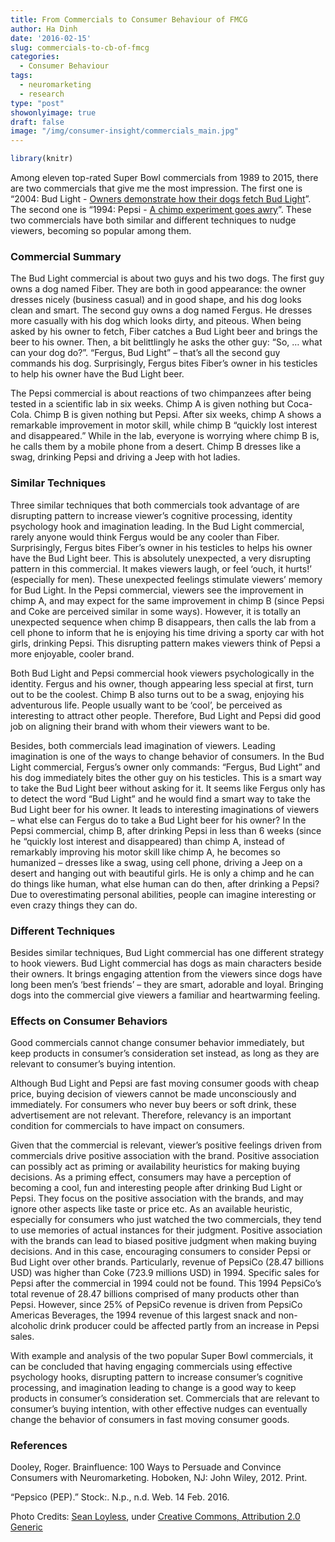 ```yaml
---
title: From Commercials to Consumer Behaviour of FMCG
author: Ha Dinh
date: '2016-02-15'
slug: commercials-to-cb-of-fmcg
categories:
  - Consumer Behaviour
tags:
  - neuromarketing
  - research
type: "post"
showonlyimage: true
draft: false
image: "/img/consumer-insight/commercials_main.jpg"
---
```


```r
library(knitr)
```

Among eleven top-rated Super Bowl commercials from 1989 to 2015, there are two commercials that give me the most impression. The first one is “2004: Bud Light - [Owners demonstrate how their dogs fetch Bud Light](https://www.youtube.com/watch?v=Yuzi6Ys-jNc)”. The second one is “1994: Pepsi - [A chimp experiment goes awry](https://www.youtube.com/watch?v=-bm0wZOXXW0)”. These two commercials have both similar and different techniques to nudge viewers, becoming so popular among them.

### **Commercial Summary**

The Bud Light commercial is about two guys and his two dogs. The first guy owns a dog named Fiber. They are both in good appearance: the owner dresses nicely (business casual) and in good shape, and his dog looks clean and smart. The second guy owns a dog named Fergus. He dresses more casually with his dog which looks dirty, and piteous. When being asked by his owner to fetch, Fiber catches a Bud Light beer and brings the beer to his owner. Then, a bit belittlingly he asks the other guy: “So, … what can your dog do?”. “Fergus, Bud Light” – that’s all the second guy commands his dog. Surprisingly, Fergus bites Fiber’s owner in his testicles to help his owner have the Bud Light beer.

The Pepsi commercial is about reactions of two chimpanzees after being tested in a scientific lab in six weeks. Chimp A is given nothing but Coca-Cola. Chimp B is given nothing but Pepsi. After six weeks, chimp A shows a remarkable improvement in motor skill, while chimp B “quickly lost interest and disappeared.” While in the lab, everyone is worrying where chimp B is, he calls them by a mobile phone from a desert. Chimp B dresses like a swag, drinking Pepsi and driving a Jeep with hot ladies.

### **Similar Techniques**

Three similar techniques that both commercials took advantage of are disrupting pattern to increase viewer’s cognitive processing, identity psychology hook and imagination leading. In the Bud Light commercial, rarely anyone would think Fergus would be any cooler than Fiber. Surprisingly, Fergus bites Fiber’s owner in his testicles to helps his owner have the Bud Light beer. This is absolutely unexpected, a very disrupting pattern in this commercial. It makes viewers laugh, or feel ‘ouch, it hurts!’ (especially for men). These unexpected feelings stimulate viewers’ memory for Bud Light. In the Pepsi commercial, viewers see the improvement in chimp A, and may expect for the same improvement in chimp B (since Pepsi and Coke are perceived similar in some ways). However, it is totally an unexpected sequence when chimp B disappears, then calls the lab from a cell phone to inform that he is enjoying his time driving a sporty car with hot girls, drinking Pepsi. This disrupting pattern makes viewers think of Pepsi a more enjoyable, cooler brand.

Both Bud Light and Pepsi commercial hook viewers psychologically in the identity. Fergus and his owner, though appearing less special at first, turn out to be the coolest. Chimp B also turns out to be a swag, enjoying his adventurous life. People usually want to be ‘cool’, be perceived as interesting to attract other people. Therefore, Bud Light and Pepsi did good job on aligning their brand with whom their viewers want to be.

Besides, both commercials lead imagination of viewers. Leading imagination is one of the ways to change behavior of consumers. In the Bud Light commercial, Fergus’s owner only commands: “Fergus, Bud Light” and his dog immediately bites the other guy on his testicles. This is a smart way to take the Bud Light beer without asking for it. It seems like Fergus only has to detect the word “Bud Light” and he would find a smart way to take the Bud Light beer for his owner. It leads to interesting imaginations of viewers – what else can Fergus do to take a Bud Light beer for his owner? In the Pepsi commercial, chimp B, after drinking Pepsi in less than 6 weeks (since he “quickly lost interest and disappeared) than chimp A, instead of remarkably improving his motor skill like chimp A, he becomes so humanized – dresses like a swag, using cell phone, driving a Jeep on a desert and hanging out with beautiful girls. He is only a chimp and he can do things like human, what else human can do then, after drinking a Pepsi? Due to overestimating personal abilities, people can imagine interesting or even crazy things they can do.

### **Different Techniques**

Besides similar techniques, Bud Light commercial has one different strategy to hook viewers. Bud Light commercial has dogs as main characters beside their owners. It brings engaging attention from the viewers since dogs have long been men’s ‘best friends’ – they are smart, adorable and loyal. Bringing dogs into the commercial give viewers a familiar and heartwarming feeling.

### **Effects on Consumer Behaviors**

Good commercials cannot change consumer behavior immediately, but keep products in consumer's consideration set instead, as long as they are relevant to consumer's buying intention.

Although Bud Light and Pepsi are fast moving consumer goods with cheap price, buying decision of viewers cannot be made unconsciously and immediately. For consumers who never buy beers or soft drink, these advertisement are not relevant. Therefore, relevancy is an important condition for commercials to have impact on consumers.

Given that the commercial is relevant, viewer's positive feelings driven from commercials drive positive association with the brand. Positive association can possibly act as priming or availability heuristics for making buying decisions. As a priming effect, consumers may have a perception of becoming a cool, fun and interesting people after drinking Bud Light or Pepsi. They focus on the positive association with the brands, and may ignore other aspects like taste or price etc. As an available heuristic, especially for consumers who just watched the two commercials, they tend to use memories of actual instances for their judgment. Positive association with the brands can lead to biased positive judgment when making buying decisions. And in this case, encouraging consumers to consider Pepsi or Bud Light over other brands. Particularly, revenue of PepsiCo (28.47 billions USD) was higher than Coke (723.9 millions USD) in 1994. Specific sales for Pepsi after the commercial in 1994 could not be found. This 1994 PepsiCo’s total revenue of 28.47 billions comprised of many products other than Pepsi. However, since 25% of PepsiCo revenue is driven from PepsiCo Americas Beverages, the 1994 revenue of this largest snack and non-alcoholic drink producer could be affected partly from an increase in Pepsi sales.

With example and analysis of the two popular Super Bowl commercials, it can be concluded that having engaging commercials using effective psychology hooks, disrupting pattern to increase consumer’s cognitive processing, and imagination leading to change is a good way to keep products in consumer's consideration set. Commercials that are relevant to consumer's buying intention, with other effective nudges can eventually change the behavior of consumers in fast moving consumer goods.

### **References**

Dooley, Roger. Brainfluence: 100 Ways to Persuade and Convince Consumers with Neuromarketing. Hoboken, NJ: John Wiley, 2012. Print.

“Pepsico (PEP).” Stock:. N.p., n.d. Web. 14 Feb. 2016.

Photo Credits: [Sean Loyless](https://www.flickr.com/photos/haggismac/), under [Creative Commons, Attribution 2.0 Generic](https://creativecommons.org/licenses/by/2.0/)



